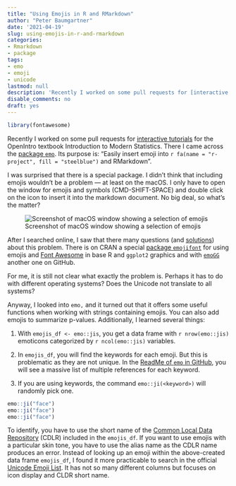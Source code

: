 ```yaml
---
title: "Using Emojis in R and RMarkdown"
author: "Peter Baumgartner"
date: '2021-04-19'
slug: using-emojis-in-r-and-rmarkdown
categories:
- Rmarkdown
- package
tags:
- emo
- emoji
- unicode
lastmod: null
description: 'Recently I worked on some pull requests for [interactive tutorials](https://github.com/OpenIntroStat/ims-tutorials) for the  OpenIntro textbook Introduction to Modern Statistics. There I came across the [package `emo`](https://github.com/hadley/emo). Its purpose is: "Easily insert emoji into R and RMarkdown". This post describes some learnings on how to use this package.'
disable_comments: no
draft: yes
---
```



```r
library(fontawesome)
```


Recently I worked on some pull requests for [interactive tutorials](https://github.com/OpenIntroStat/ims-tutorials) for the  OpenIntro textbook Introduction to Modern Statistics. There I came across the [package `emo`](https://github.com/hadley/emo). Its purpose is: "Easily insert emoji into `r fa(name = "r-project", fill = "steelblue")` and RMarkdown".


I was surprised that there is a special package. I didn't think that including emojis wouldn't be a problem --- at least on the macOS. I only have to open the window for emojis and symbols (CMD-SHIFT-SPACE) and double click on the icon to insert it into the markdown document.  No big deal, so what's the matter?

![Screenshot of macOS window showing a selection of emojis](/post/2021/2021-04-19-using-emojis-in-r-and-rmarkdown.en_files/macOs-emojis-min.png)

After I searched online, I saw that there many questions (and [solutions](https://stackoverflow.com/questions/52378661/how-to-display-emojis-in-ggplot2-using-emo-package-in-r)) about this problem. There is on CRAN a special [package `emojifont`](https://cran.r-project.org/web/packages/emojifont/index.html) for using emojis and [Font Awesome](https://fontawesome.com/) in base R and `ggplot2` graphics and with [`emoGG`](https://github.com/dill/emoGG) another one on GitHub.

For me, it is still not clear what exactly the problem is. Perhaps it has to do with different operating systems? Does the Unicode not translate to all systems?

Anyway, I looked into `emo,` and it turned out that it offers some useful functions when working with strings containing emojis. You can also add emojis to summarize p-values. Additionally, I learned several things:

1. With `emojis_df <- emo::jis`, you get a data frame with `r nrow(emo::jis)` emoticons categorized by `r ncol(emo::jis)` variables. 

2. In  `emojis_df`, you will find the keywords for each emoji. But this is problematic as they are not unique. In the [ReadMe of `emo` in GitHub](https://github.com/hadley/emo#keywords), you will see a massive list of multiple references for each keyword.

3. If you are using keywords, the command `emo::ji(<keyword>)` will randomly pick one. 

```r
emo::ji("face")
emo::ji("face")
emo::ji("face")

```


To identify, you have to use the short name of the [Common Local Data Repository](http://cldr.unicode.org/) (CDLR) included in the `emojis_df`.
If you want to use emojis with a particular skin tone, you have to use the alias name as the CDLR name produces an error.
Instead of looking up an emoji within the above-created data frame `emojis_df`, I found it more practicable to search in the official [Unicode Emoji List](https://www.unicode.org/emoji/charts/emoji-list.html). It has not so many different columns but focuses on icon display and CLDR short name.



